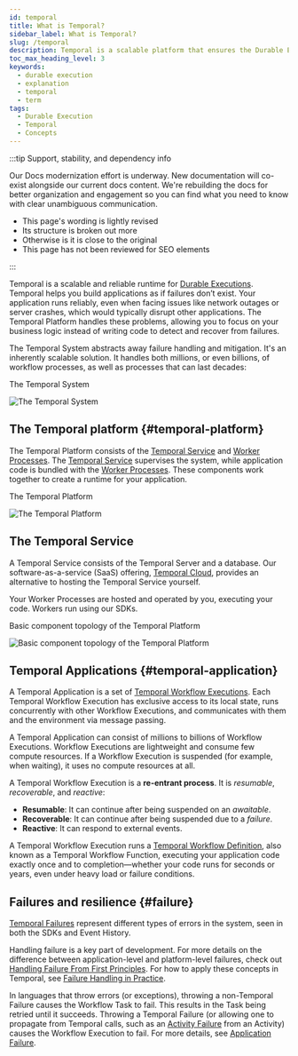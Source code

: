 ```yaml
---
id: temporal
title: What is Temporal?
sidebar_label: What is Temporal?
slug: /temporal
description: Temporal is a scalable platform that ensures the Durable Execution of application code, allowing reliable and resilient Workflow Executions even in the face of failures like network outages or server crashes.
toc_max_heading_level: 3
keywords:
  - durable execution
  - explanation
  - temporal
  - term
tags:
  - Durable Execution
  - Temporal
  - Concepts
---
```


:::tip Support, stability, and dependency info

Our Docs modernization effort is underway.
New documentation will co-exist alongside our current docs content.
We're rebuilding the docs for better organization and engagement so you can find what you need to know with clear unambiguous communication.

- This page's wording is lightly revised
- Its structure is broken out more
- Otherwise is it is close to the original
- This page has not been reviewed for SEO elements

:::

Temporal is a scalable and reliable runtime for [Durable Executions](/durable-execution).
Temporal helps you build applications as if failures don’t exist.
Your application runs reliably, even when facing issues like network outages or server crashes, which would typically disrupt other applications.
The Temporal Platform handles these problems, allowing you to focus on your business logic instead of writing code to detect and recover from failures.

The Temporal System abstracts away failure handling and mitigation.
It's an inherently scalable solution.
It handles both millions, or even billions, of workflow processes, as well as processes that can last decades:

<div className="tdiw">
  <div className="tditw">
    <p className="tdit">The Temporal System</p>
  </div>
  <div className="tdiiw" height="740">
    <img
      className="img_ev3q"
      src="/diagrams/temporal-system-simple.svg"
      alt="The Temporal System"
    />
  </div>
</div>

## The Temporal platform {#temporal-platform}

The Temporal Platform consists of the [Temporal Service](/clusters) and [Worker Processes](/workers#worker-process).
The [Temporal Service](/clusters) supervises the system, while application code is bundled with the [Worker Processes](/workers#worker-process).
These components work together to create a runtime for your application.

<div className="tdiw">
  <div className="tditw">
    <p className="tdit">The Temporal Platform</p>
  </div>
  <div className="tdiiw" height="740">
    <img
      className="img_ev3q"
      src="/diagrams/temporal-platform-simple.svg"
      alt="The Temporal Platform"
    />
  </div>
</div>


## The Temporal Service

A Temporal Service consists of the Temporal Server and a database.
Our software-as-a-service (SaaS) offering, [Temporal Cloud](https://cloud.temporal.io), provides an alternative to hosting the Temporal Service yourself.

Your Worker Processes are hosted and operated by you, executing your code.
Workers run using our SDKs.

<div className="tdiw">
  <div className="tditw">
    <p className="tdit">Basic component topology of the Temporal Platform</p>
  </div>
  <div className="tdiiw" height="1121">
    <img
      className="img_ev3q"
      src="/diagrams/temporal-platform-component-topology.svg"
      alt="Basic component topology of the Temporal Platform"
    />
  </div>
</div>

## Temporal Applications {#temporal-application}

A Temporal Application is a set of [Temporal Workflow Executions](/workflows#workflow-execution).
Each Temporal Workflow Execution has exclusive access to its local state, runs concurrently with other Workflow Executions, and communicates with them and the environment via message passing.

A Temporal Application can consist of millions to billions of Workflow Executions.
Workflow Executions are lightweight and consume few compute resources.
If a Workflow Execution is suspended (for example, when waiting), it uses no compute resources at all.

A Temporal Workflow Execution is a **re-entrant process**.
It is *resumable*, *recoverable*, and *reactive*:

- **Resumable**: It can continue after being suspended on an _awaitable_.
- **Recoverable**: It can continue after being suspended due to a _failure_.
- **Reactive**: It can respond to external events.

A Temporal Workflow Execution runs a [Temporal Workflow Definition](/workflows#workflow-definition), also known as a Temporal Workflow Function, executing your application code exactly once and to completion—whether your code runs for seconds or years, even under heavy load or failure conditions.

## Failures and resilience {#failure}

[Temporal Failures](/references/failures) represent different types of errors in the system, seen in both the SDKs and Event History.

Handling failure is a key part of development.
For more details on the difference between application-level and platform-level failures, check out [Handling Failure From First Principles](https://dominik-tornow.medium.com/handling-failures-from-first-principles-1ed976b1b869).
For how to apply these concepts in Temporal, see [Failure Handling in Practice](https://temporal.io/blog/failure-handling-in-practice).

In languages that throw errors (or exceptions), throwing a non-Temporal Failure causes the Workflow Task to fail.
This results in the Task being retried until it succeeds.
Throwing a Temporal Failure (or allowing one to propagate from Temporal calls, such as an [Activity Failure](/references/failures#activity-failure) from an Activity) causes the Workflow Execution to fail.
For more details, see [Application Failure](/references/failures#application-failure).

